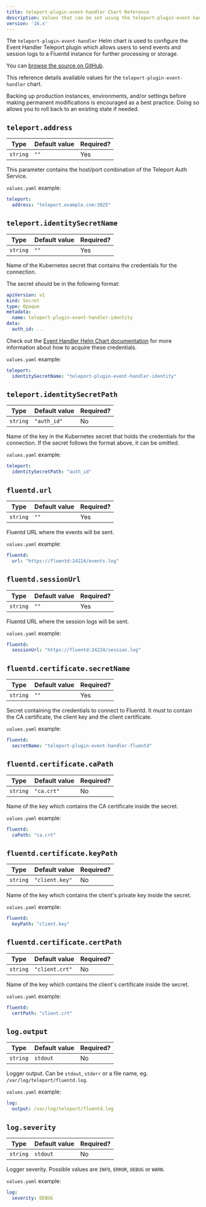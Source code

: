 ```yaml
---
title: teleport-plugin-event-handler Chart Reference
description: Values that can be set using the teleport-plugin-event-handler Helm chart
version: '16.x'
---
```


The `teleport-plugin-event-handler` Helm chart is used to configure the Event Handler Teleport plugin which allows users to send events and session logs to a Fluentd instance for further processing or storage.

You can [browse the source on GitHub](https://github.com/gravitational/teleport-plugins/tree/v15.0.0-dev/charts/event-handler).

This reference details available values for the `teleport-plugin-event-handler` chart.

<Warning>
  Backing up production instances, environments, and/or settings before making permanent modifications is encouraged as a best practice. Doing so allows you to roll back to an existing state if needed.
</Warning>

## `teleport.address`

| Type     | Default value | Required? |
| -------- | ------------- | --------- |
| `string` | `""`          | Yes       |

This parameter contains the host/port combination of the Teleport Auth Service.

`values.yaml` example:

```yaml
teleport:
  address: "teleport.example.com:3025"
```

## `teleport.identitySecretName`

| Type     | Default value | Required? |
| -------- | ------------- | --------- |
| `string` | `""`          | Yes       |

Name of the Kubernetes secret that contains the credentials for the connection.

The secret should be in the following format:

```yaml
apiVersion: v1
kind: Secret
type: Opaque
metadata:
  name: teleport-plugin-event-handler-identity
data:
  auth_id: ...
```

Check out the [Event Handler Helm Chart documentation](https://github.com/gravitational/teleport-plugins/tree/v15.0.0-dev/charts/event-handler/#prerequisites) for more information about how to acquire these credentials.

`values.yaml` example:

```yaml
teleport:
  identitySecretName: "teleport-plugin-event-handler-identity"
```

## `teleport.identitySecretPath`

| Type     | Default value | Required? |
| -------- | ------------- | --------- |
| `string` | `"auth_id"`   | No        |

Name of the key in the Kubernetes secret that holds the credentials for the connection. If the secret follows the format above, it can be omitted.

`values.yaml` example:

```yaml
teleport:
  identitySecretPath: "auth_id"
```

## `fluentd.url`

| Type     | Default value | Required? |
| -------- | ------------- | --------- |
| `string` | `""`          | Yes       |

Fluentd URL where the events will be sent.

`values.yaml` example:

```yaml
fluentd:
  url: "https://fluentd:24224/events.log"
```

## `fluentd.sessionUrl`

| Type     | Default value | Required? |
| -------- | ------------- | --------- |
| `string` | `""`          | Yes       |

Fluentd URL where the session logs will be sent.

`values.yaml` example:

```yaml
fluentd:
  sessionUrl: "https://fluentd:24224/session.log"
```

## `fluentd.certificate.secretName`

| Type     | Default value | Required? |
| -------- | ------------- | --------- |
| `string` | `""`          | Yes       |

Secret containing the credentials to connect to Fluentd. It must to contain the CA certificate, the client key and the client certificate.

`values.yaml` example:

```yaml
fluentd:
  secretName: "teleport-plugin-event-handler-fluentd"
```

## `fluentd.certificate.caPath`

| Type     | Default value | Required? |
| -------- | ------------- | --------- |
| `string` | `"ca.crt"`    | No        |

Name of the key which contains the CA certificate inside the secret.

`values.yaml` example:

```yaml
fluentd:
  caPath: "ca.crt"
```

## `fluentd.certificate.keyPath`

| Type     | Default value  | Required? |
| -------- | -------------- | --------- |
| `string` | `"client.key"` | No        |

Name of the key which contains the client's private key inside the secret.

`values.yaml` example:

```yaml
fluentd:
  keyPath: "client.key"
```

## `fluentd.certificate.certPath`

| Type     | Default value  | Required? |
| -------- | -------------- | --------- |
| `string` | `"client.crt"` | No        |

Name of the key which contains the client's certificate inside the secret.

`values.yaml` example:

```yaml
fluentd:
  certPath: "client.crt"
```

## `log.output`

| Type     | Default value | Required? |
| -------- | ------------- | --------- |
| `string` | `stdout`      | No        |

Logger output. Can be `stdout`, `stderr` or a file name, eg. `/var/log/teleport/fluentd.log`.

`values.yaml` example:

```yaml
log:
  output: /var/log/teleport/fluentd.log
```

## `log.severity`

| Type     | Default value | Required? |
| -------- | ------------- | --------- |
| `string` | `stdout`      | No        |

Logger severity. Possible values are `INFO`, `ERROR`, `DEBUG` or `WARN`.

`values.yaml` example:

```yaml
log:
  severity: DEBUG
```
